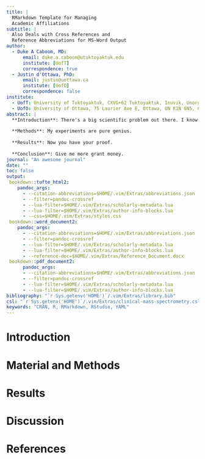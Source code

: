 ```yaml
---
title: |
  RMarkdown Template for Managing  
  Academic Affiliations 
subtitle: |
  Also Deals with Cross References and  
  Reference Abbreviations for MS-Word Output
author:
  - Duke A Caboom, MD:
      email: duke.a.caboom@utuktoyaktuk.edu
      institute: [UofT]
      correspondence: true
  - Justin d'Ottawa, PhD:
      email: justin@uottawa.ca
      institute: [UofO]
      correspondence: false
institute:
  - UofT: University of Tuktoyaktuk, CXVG+62 Tuktoyaktuk, Inuvik, Unorganized, NT Canada
  - UofO: University of Ottawa, 75 Laurier Ave E, Ottawa, ON K1N 6N5, Canada
abstract: |
  **Introduction**: There's a big scientific problem out there. I know how to fix it.
  
  **Methods**: My experiments are pure genius.
  
  **Results**: Now you have your proof.
  
  **Conclusion**: Give me more grant money.
journal: "An awesome journal"
date: ""
toc: false
output:
 bookdown::tufte_html2:
    pandoc_args:
      - --citation-abbreviations=$HOME/.vim/Extras/abbreviations.json
      - --filter=pandoc-crossref
      - --lua-filter=$HOME/.vim/Extras/scholarly-metadata.lua
      - --lua-filter=$HOME/.vim/Extras/author-info-blocks.lua
      - --css=$HOME/.vim/Extras/styles.css 
 bookdown::word_document2:
    pandoc_args:
      - --citation-abbreviations=$HOME/.vim/Extras/abbreviations.json
      - --filter=pandoc-crossref
      - --lua-filter=$HOME/.vim/Extras/scholarly-metadata.lua
      - --lua-filter=$HOME/.vim/Extras/author-info-blocks.lua
      - --reference-doc=$HOME/.vim/Extras/Reference_Document.docx
 bookdown::pdf_document2:
      pandoc_args:
      - --citation-abbreviations=$HOME/.vim/Extras/abbreviations.json
      - --filter=pandoc-crossref
      - --lua-filter=$HOME/.vim/Extras/scholarly-metadata.lua
      - --lua-filter=$HOME/.vim/Extras/author-info-blocks.lua
bibliography: "`r Sys.getenv('HOME')`/.vim/Extras/library.bib"
csl: "`r Sys.getenv('HOME')`/.vim/Extras/clinical-mass-spectrometry.csl"
keywords: "CRAN, R, RMarkdown, RStudio, YAML"
---
```


# Introduction

# Material and Methods

# Results

# Discussion

# References
